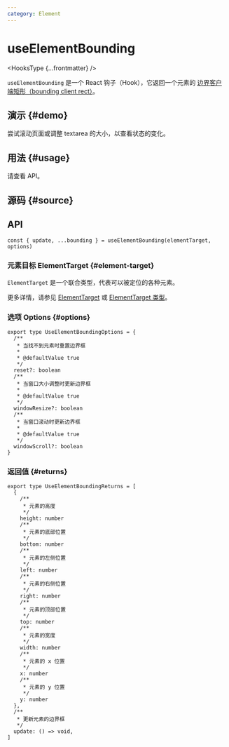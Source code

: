 ```yaml
---
category: Element
---
```


# useElementBounding


<HooksType {...frontmatter} />

`useElementBounding` 是一个 React 钩子（Hook），它返回一个元素的 [边界客户端矩形（bounding client rect）](https://developer.mozilla.org/en-US/docs/Web/API/Element/getBoundingClientRect)。

## 演示 \{#demo}

尝试滚动页面或调整 textarea 的大小，以查看状态的变化。


<App />

## 用法 \{#usage}

请查看 API。

## 源码 \{#source}


<Source />

## API

```tsx
const { update, ...bounding } = useElementBounding(elementTarget, options)
```

### 元素目标 ElementTarget \{#element-target}

`ElementTarget` 是一个联合类型，代表可以被定位的各种元素。

更多详情，请参见 [ElementTarget](/docs/features/element-target) 或 [ElementTarget 类型](/docs/features/element-target#element-target-types)。

### 选项 Options \{#options}

```tsx
export type UseElementBoundingOptions = {
  /**
   * 当找不到元素时重置边界框
   *
   * @defaultValue true
   */
  reset?: boolean
  /**
   * 当窗口大小调整时更新边界框
   *
   * @defaultValue true
   */
  windowResize?: boolean
  /**
   * 当窗口滚动时更新边界框
   *
   * @defaultValue true
   */
  windowScroll?: boolean
}
```

### 返回值 \{#returns}

```tsx
export type UseElementBoundingReturns = [
  {
    /**
     * 元素的高度
     */
    height: number
    /**
     * 元素的底部位置
     */
    bottom: number
    /**
     * 元素的左侧位置
     */
    left: number
    /**
     * 元素的右侧位置
     */
    right: number
    /**
     * 元素的顶部位置
     */
    top: number
    /**
     * 元素的宽度
     */
    width: number
    /**
     * 元素的 x 位置
     */
    x: number
    /**
     * 元素的 y 位置
     */
    y: number
  },
  /**
   * 更新元素的边界框
   */
  update: () => void,
]
```
